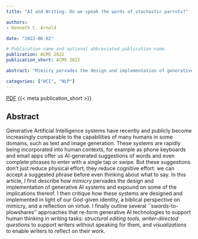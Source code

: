 ```yaml
---
title: "AI and Writing: Do we speak the words of stochastic parrots?"

authors:
- Kenneth C. Arnold

date: "2022-06-02"

# Publication name and optional abbreviated publication name.
publication: ACMS 2022
publication_short: ACMS 2022

abstract: "Mimicry pervades the design and implementation of generative AI systems. I reflect on this observation from a Christian perspective and outline various approaches to 'redeem' how we use the artificial parrots in writing."

categories: ["HCI", "NLP"]
---
```


[PDF](arnold2022mimicry.pdf) {{< meta publication_short >}}

## Abstract

Generative Artificial Intelligence systems have recently and publicly become increasingly comparable
to the capabilities of many humans in some domains, such as text and image generation.  These systems are
rapidly being incorporated into human contexts, for example as phone keyboards and email apps offer us
AI-generated suggestions of words and even complete phrases to enter with a single tap or swipe.  But
these suggestions don't just reduce physical effort; they reduce cognitive effort: we can accept a
suggested phrase before even thinking about what to say.  In this article, I first describe how mimicry
pervades the design and implementation of generative AI systems and expound on some of the implications thereof.
I then critique how these systems are designed and implemented in light of our God-given identity, a
biblical perspective on mimicry, and a reflection on virtue.  I finally outline several
``swords-to-plowshares'' approaches that re-form generative AI technologies to support human thinking in
writing tasks: *structural editing tools*, *writer-directed questions* to support writers
without speaking for them, and *visualizations* to enable writers to reflect on their work.